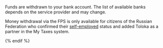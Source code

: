 Funds are withdrawn to your bank account. The list of available banks depends on the service provider and may change.

<Note mode="restriction" title="Alert">

Money withdrawal via the FPS is only available for citizens of the Russian Federation who confirmed their [self-employed](/docs-new/tolokers/self-employed/about.dita) status and added Toloka as a partner in the My Taxes system.

</Note>

{% endif %}
